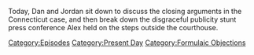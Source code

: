 {{DEFAULTSORT:
    #_EPISODE_0732:Trial Press Conference
}}{{Episode
    | title             = Trial Press Conference
    | caption           = [https://knowledgefight.libsyn.com/732-trial-press-conference Listen to this episode on Libsyn]
    | episodeNumber     = 732
    | length            = 01:06:35
    | airDate           = October 7, 2022
    | coverageStartDate = October 4, 2022
    | coverageEndDate   = October 6, 2022
    | episodeType       = [[:Category:Present Day|Present Day]], [[:Category:Formulaic Objections|Formulaic Objections]]
    | previousEpisode   = [[731: September 29-30, 2022]]
}}

{{Stub}}

Today, Dan and Jordan sit down to discuss the closing arguments in the Connecticut case, and then break down the disgraceful publicity stunt press conference Alex held on the steps outside the courthouse.

[[Category:Episodes]]
[[Category:Present Day]]
[[Category:Formulaic Objections]]
